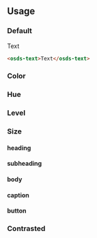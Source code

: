 
<GenericStyle />

## Usage

### Default
<osds-text>Text</osds-text>

```html
<osds-text>Text</osds-text>
```

### Color
<ColorProperty />

### Hue
<HueProperty />

### Level
<LevelProperty />

### Size
#### heading
<SizeHeadingProperty />

#### subheading
<SizeSubheadingProperty />

#### body
<SizeBodyProperty />

#### caption
<SizeCaptionProperty />

#### button
<SizeButtonProperty />

### Contrasted
<ContrastedProperty />

